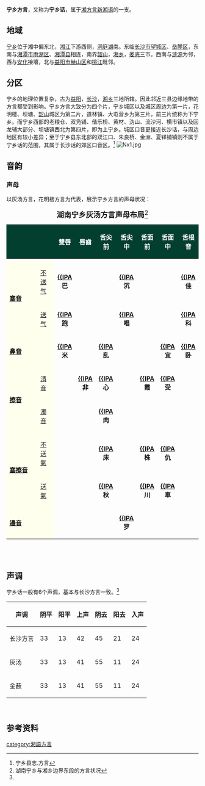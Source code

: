 {{Link style|time=2015-12-13T13:16:36+00:00}}
{{Infobox Language
|name=宁乡話
|familycolor=汉藏语系
|states={{CHN}}
|region=[[湖南|湖南]][[宁乡|宁乡]]
|speakers= 
|date= 
|fam1=[[汉藏语系|汉藏语系]]
|fam2=[[漢語族|漢語族]]
|fam3= [[湘語|湘語]]
|fam4= [[长益片|长益片]]
|fam5= [[长株潭小片|长株潭小片]]
|iso3=
}}
'''宁乡方言'''，又称为'''宁乡话'''，属于[[湘方言|湘方言]][[新湘语|新湘语]]的一支。

== 地域 ==
[[宁乡|宁乡]]位于湘中偏东北，[[湘江|湘江]]下游西侧，[[洞庭湖|洞庭湖]]南。东临[[长沙市|长沙市]][[望城区|望城区]]、[[岳麓区|岳麓区]]，东南与[[湘潭市|湘潭市]][[雨湖区|雨湖区]]、[[湘潭县|湘潭县]]相连，南界[[韶山|韶山]]，[[湘乡|湘乡]]，[[娄底|娄底]]三市。西南与[[涟源|涟源]]为邻，西与[[安化|安化]]接壤，北与[[益阳市|益阳市]][[赫山区|赫山区]]和[[桃江|桃江]]毗邻。

== 分区 ==
宁乡的地理位置复杂，古为[[益阳|益阳]]，[[长沙|长沙]]，[[湘乡|湘乡]]三地所辖。因此邻近三县边缘地带的方言都受到影响。宁乡方言大致分为四个片，宁乡城区以及城区周边为第一片，花明楼、坝塘、[[韶山|韶山]]城区为第二片，道林镇、大屯营乡为第三片，前三片统称为下宁乡。而宁乡西部的老粮仓、双凫铺、偕乐桥、黄材、沩山、流沙河、横市镇以及回龙辅大部分、坝塘镇西北为第四片，即为上宁乡。城区口音更接近长沙话，与周边地区有较小差异；至于宁乡县东北部的双江口、朱良桥、金洲、夏铎铺镇则不属于宁乡话的范围，其属于长沙话的郊区口音区。<ref>宁乡县志.方言</ref>
[[File:Nx1.jpg|thumb]]

== 音韵 ==
=== 声母 ===
以灰汤方言，花明楼方言为代表，展示宁乡方言的声母状况：

{| class="wikitable" border="1" cellpadding="5" cellspacing="0" align="center" style="background:#F6FFFF; color:black" align="center"
|+ <span style="font-size:larger;">'''湖南宁乡灰汤方言声母布局'''<ref name="#1">湖南宁乡与湘乡边界东段的方言状况</ref></span>
|-
! style="background:#033F2F; color:white" colspan=2 |
! style="background:#033F2F; color:white" width="10%" |'''雙唇'''
! style="background:#033F2F; color:white" width="10%" |'''唇齒'''
! style="background:#033F2F; color:white" width="10%" |'''舌尖前'''
! style="background:#033F2F; color:white" width="10%" |'''舌尖中'''
! style="background:#033F2F; color:white" width="10%" |'''舌面前'''
! style="background:#033F2F; color:white" width="10%" |'''舌面中'''
! style="background:#033F2F; color:white" width="10%" |'''舌根音'''
! style="background:#033F2F; color:white" width="10%" |'''喉'''
|-
|
|-
! style="background:#FFFFEE; color:black" rowspan=2 | '''[[塞音|塞音]]'''
! style="background:#FFFFEE; color:black" | [[送气|不送气]]
| align="center" | '''[[清雙唇塞音|{{IPA]]<br />巴'''
|
|
| align="center" | '''[[清齒齦塞音|{{IPA]]<br />沉'''
|
|
| align="center" | '''[[清軟顎塞音|{{IPA]]<br />佳'''
| align="center" | '''[[:en:Zero_(linguistics)|{{IPA]]<br />野'''
|-
! style="background:#FFFFEE; color:black" | [[送气|送气]]
| align="center" | '''[[清雙唇塞音|{{IPA]]<br />跑'''
|
|
| align="center" | '''[[清齒齦塞音|{{IPA]]<br />唱'''
|
|
| align="center" | '''[[清軟顎塞音|{{IPA]]<br />科'''
|
|-
! style="background:#FFFFEE; color:black" colspan=2 | '''[[鼻音_(辅音)|鼻音]]'''
| align="center" | '''[[双唇鼻音|{{IPA]]<br />米'''
|
| align="center" | '''[[齒齦鼻音|{{IPA]]<br />乱'''
|
|
| align="center" | '''[[齦齶音|{{IPA]]<br />宜'''
| align="center" | '''[[軟顎鼻音|{{IPA]]<br />卧'''
|
|-
! style="background:#FFFFEE; color:black" rowspan=2 | '''[[擦音|擦音]]'''
! style="background:#FFFFEE; color:black" | [[清音|清音]]
| 
| align="center" | '''[[清唇齒擦音|{{IPA]]<br />非'''
| align="center" | '''[[清齒齦擦音|{{IPA]]<br />心'''
| 
| align="center" | '''[[清齦顎擦音|{{IPA]]<br />霞'''
| align="center" | '''[[清捲舌擦音|{{IPA]]<br />受'''
|
| align="center" | '''[[清軟顎擦音|{{IPA]]<br />和'''
|-
! style="background:#FFFFEE; color:black" | [[濁音|濁音]]
| 
|
|align="center" | '''[[濁齒齦擦音|{{IPA]]<br />肉'''
|
|
|
| 
| 
|-
! style="background:#FFFFEE; color:black" rowspan=2 | '''[[塞擦音|塞擦音]]'''
! style="background:#FFFFEE; color:black" | [[不送氣|不送氣]]
|
|
| align="center" | '''[[:en:Voiceless_alveolar_affricate|{{IPA]]<br />床'''
|
| align="center" | '''[[:ja:不送氣舌面清塞擦音|{{IPA]]<br />株'''
|align="center" | '''[[:ja:清捲舌塞擦音|{{IPA]]<br />仇'''
|
|
|-
! style="background:#FFFFEE; color:black" | [[送氣|送氣]]
|
|
| align="center" | '''[[:en:Voiceless_alveolar_affricate|{{IPA]]<br />秋'''
|
| align="center" | '''[[:ja:送氣舌面清塞擦音|{{IPA]]<br />川'''
| align="center" | '''[[:ja:送氣捲舌塞擦音|{{IPA]]<br />車'''
|
|
|-
! style="background:#FFFFEE; color:black" colspan=2 | '''[[邊音|邊音]]'''
|
|
|
| align="center" | '''[[齒齦邊音|{{IPA]]<br />罗'''
|
|
|
|
|}
<br><br>

== 声调 ==
宁乡话一般有6个声调，基本与长沙方言一致。<ref name="#1"/>
{| class="wikitable" width="60%" align="center"
|-
! 声调 !! 阴平 !! 阳平 !! 上声 !! 阴去 !! 阳去 !! 入声
|-
| 长沙方言 || 33 || 13 || 42 || 45 || 21 || 24
|-
| 灰汤 || 33 || 13 || 41 || 55 || 11 || 24
|-
| 金薮|| 33 || 13 || 41 || 55 || 11 || 24
|}
<br>

==参考资料==
{{reflist|2}}
{{湘语}}
{{宁乡县历史文化}}

[[category:湘語方言|category:湘語方言]]
